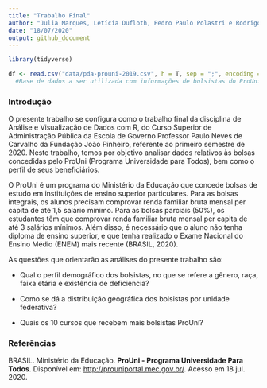 ```yaml
---
title: "Trabalho Final"
author: "Julia Marques, Letícia Dufloth, Pedro Paulo Polastri e Rodrigo Prates"
date: "18/07/2020"
output: github_document
---
```

```r
library(tidyverse)

df <- read.csv("data/pda-prouni-2019.csv", h = T, sep = ";", encoding = "UTF-8")
  #Base de dados a ser utilizada com informações de bolsistas do ProUni
```

### Introdução

O presente trabalho se configura como o trabalho final da disciplina de Análise e Visualização de Dados com R, do Curso Superior de Administração Pública da Escola de Governo Professor Paulo Neves de Carvalho da Fundação João Pinheiro, referente ao primeiro semestre de 2020. Neste trabalho, temos por objetivo analisar dados relativos às bolsas concedidas pelo ProUni (Programa Universidade para Todos), bem como o perfil de seus beneficiários.

O ProUni é um programa do Ministério da Educação que concede bolsas de estudo em instituições de ensino superior particulares. Para as bolsas integrais, os alunos precisam comprovar renda familiar bruta mensal per capita de até 1,5 salário mínimo. Para as bolsas parciais (50%), os estudantes têm que comprovar renda familiar bruta mensal per capita de até 3 salários mínimos. Além disso, é necessário que o aluno não tenha diploma de ensino superior, e que tenha realizado o Exame Nacional do Ensino Médio (ENEM) mais recente (BRASIL, 2020).

As questões que orientarão as análises do presente trabalho são:

- Qual o perfil demográfico dos bolsistas, no que se refere a gênero, raça, faixa etária e existência de deficiência?

- Como se dá a distribuição geográfica dos bolsistas por unidade federativa?

- Quais os 10 cursos que recebem mais bolsistas ProUni?

### Referências
BRASIL. Ministério da Educação. **ProUni - Programa Universidade Para Todos**. Disponível em: <http://prouniportal.mec.gov.br/>. Acesso em 18 jul. 2020.
